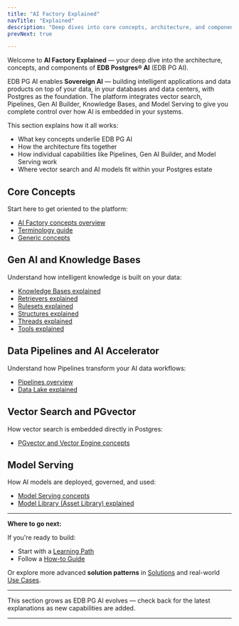 ```yaml
---
title: "AI Factory Explained"
navTitle: "Explained"
description: "Deep dives into core concepts, architecture, and components of EDB PG AI to help you understand how to build intelligent applications on Postgres."
prevNext: true

---
```


Welcome to **AI Factory Explained** — your deep dive into the architecture, concepts, and components of **EDB Postgres® AI** (EDB PG AI).

EDB PG AI enables **Sovereign AI** — building intelligent applications and data products on top of your data, in your databases and data centers, with Postgres as the foundation. The platform integrates vector search, Pipelines, Gen AI Builder, Knowledge Bases, and Model Serving to give you complete control over how AI is embedded in your systems.

This section explains how it all works:

-   What key concepts underlie EDB PG AI
-   How the architecture fits together
-   How individual capabilities like Pipelines, Gen AI Builder, and Model Serving work
-   Where vector search and AI models fit within your Postgres estate

## Core Concepts

Start here to get oriented to the platform:

-   [AI Factory concepts overview](/edb-postgres-ai/1.3/ai-factory/ai-factory-concepts/)
-   [Terminology guide](/edb-postgres-ai/1.3/ai-factory/terminology/)
-   [Generic concepts](/edb-postgres-ai/1.3/ai-factory/generic-concepts/)

## Gen AI and Knowledge Bases

Understand how intelligent knowledge is built on your data:

-   [Knowledge Bases explained](/edb-postgres-ai/1.3/ai-factory/gen-ai/libraries/knowledge-bases-explained/)
-   [Retrievers explained](/edb-postgres-ai/1.3/ai-factory/gen-ai/structures/retrievers-explained/)
-   [Rulesets explained](/edb-postgres-ai/1.3/ai-factory/gen-ai/rulesets/rulesets-explained/)
-   [Structures explained](/edb-postgres-ai/1.3/ai-factory/gen-ai/structures/structures-explained/)
-   [Threads explained](/edb-postgres-ai/1.3/ai-factory/gen-ai/threads/threads-explained/)
-   [Tools explained](/edb-postgres-ai/1.3/ai-factory/gen-ai/tools/tools-explained/)

## Data Pipelines and AI Accelerator

Understand how Pipelines transform your AI data workflows:

-   [Pipelines overview](/edb-postgres-ai/1.3/ai-factory/pipeline/)
-   [Data Lake explained](/edb-postgres-ai/1.3/ai-factory/gen-ai/data-lake/data-lake-explained/)

## Vector Search and PGvector

How vector search is embedded directly in Postgres:

-   [PGvector and Vector Engine concepts](/edb-postgres-ai/1.3/ai-factory/vector-engine/)

## Model Serving

How AI models are deployed, governed, and used:

-   [Model Serving concepts](/edb-postgres-ai/1.3/ai-factory/model/model-serving-concepts/)
-   [Model Library (Asset Library) explained](/edb-postgres-ai/1.3/ai-factory/model/model-library-explained/)

* * *

**Where to go next:**

If you're ready to build:

-   Start with a [Learning Path](/edb-postgres-ai/1.3/ai-factory/learning-paths)
-   Follow a [How-to Guide](/edb-postgres-ai/1.3/ai-factory/gen-ai/how-to/)

Or explore more advanced **solution patterns** in [Solutions](/edb-postgres-ai/1.3/ai-factory/solutions) and real-world [Use Cases](/edb-postgres-ai/1.3/ai-factory/use-cases).

* * *

This section grows as EDB PG AI evolves — check back for the latest explanations as new capabilities are added.

* * *

